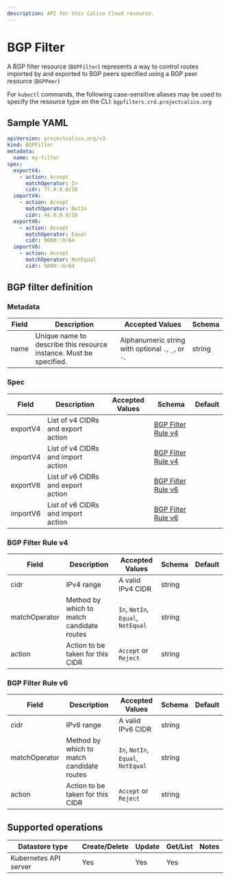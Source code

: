 ```yaml
---
description: API for this Calico Cloud resource.
---
```


# BGP Filter

A BGP filter resource (`BGPFilter`) represents a way to control
routes imported by and exported to BGP peers specified using a
BGP peer resource (`BGPPeer`)

For `kubectl` commands, the following case-sensitive aliases may
be used to specify the resource type on the CLI: `bgpfilters.crd.projectcalico.org`

## Sample YAML

```yaml
apiVersion: projectcalico.org/v3
kind: BGPFilter
metadata:
  name: my-filter
spec:
  exportV4:
    - action: Accept
      matchOperator: In
      cidr: 77.0.0.0/16
  importV4:
    - action: Accept
      matchOperator: NotIn
      cidr: 44.0.0.0/16
  exportV6:
    - action: Accept
      matchOperator: Equal
      cidr: 9000::0/64
  importV6:
    - action: Accept
      matchOperator: NotEqual
      cidr: 5000::0/64
```

## BGP filter definition

### Metadata

| Field | Description                                                        | Accepted Values                                     | Schema |
| ----- | ------------------------------------------------------------------ | --------------------------------------------------- | ------ |
| name  | Unique name to describe this resource instance. Must be specified. | Alphanumeric string with optional `.`, `_`, or `-`. | string |

### Spec

| Field    | Description                                        | Accepted Values | Schema                                    | Default |
| -------- | -------------------------------------------------- | --------------- | ----------------------------------------- | ------- |
| exportV4 | List of v4 CIDRs and export action |                 | [BGP Filter Rule v4](#bgp-filter-rule-v4) |         |
| importV4 | List of v4 CIDRs and import action |                 | [BGP Filter Rule v4](#bgp-filter-rule-v4) |         |
| exportV6 | List of v6 CIDRs and export action |                 | [BGP Filter Rule v6](#bgp-filter-rule-v6) |         |
| importV6 | List of v6 CIDRs and import action |                 | [BGP Filter Rule v6](#bgp-filter-rule-v6) |         |

### BGP Filter Rule v4

| Field         | Description                               | Accepted Values                    | Schema | Default |
| ------------- | ----------------------------------------- | ---------------------------------- | ------ | ------- |
| cidr          | IPv4 range                                | A valid IPv4 CIDR                  | string |         |
| matchOperator | Method by which to match candidate routes | `In`, `NotIn`, `Equal`, `NotEqual` | string |         |
| action        | Action to be taken for this CIDR          | `Accept` or `Reject`               | string |         |

### BGP Filter Rule v6

| Field         | Description                               | Accepted Values                    | Schema | Default |
| ------------- | ----------------------------------------- | ---------------------------------- | ------ | ------- |
| cidr          | IPv6 range                                | A valid IPv6 CIDR                  | string |         |
| matchOperator | Method by which to match candidate routes | `In`, `NotIn`, `Equal`, `NotEqual` | string |         |
| action        | Action to be taken for this CIDR          | `Accept` or `Reject`               | string |         |

## Supported operations

| Datastore type        | Create/Delete | Update | Get/List | Notes |
| --------------------- | ------------- | ------ | -------- | ----- |
| Kubernetes API server | Yes           | Yes    | Yes      |       |

